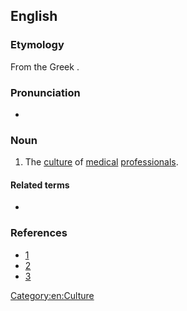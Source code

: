 ==English==

===Etymology===
From the Greek {{term|ἰατρός||physician|tr=iatros|lang=grc}}.

===Pronunciation===
* {{hyphenation|ia|tro|cul|ture}}
{{rfap|lang=en}}

===Noun===
{{en-noun|-}}

# The [[culture]] of [[medical]] [[professionals]].  

====Related terms====
* {{l/en|iatrocultural}}

===References===
* [http://www.academicmedicine.org/pt/re/acmed/abstract.00001888-200404000-00012.htm;jsessionid=HLyKyqRXtGnN61kwTv897LLKv7jhbgQQhvJDxgQGn2bjh1yv7RJ7!391776677!181195629!8091!-1]
* [http://www.pubmedcentral.nih.gov/articlerender.fcgi?artid=1831570]
* [http://www.kcumb.edu/kcolleges/bio/KCUMB_COB_2005_2006_Catalog071205_1.pdf]

[[Category:en:Culture]]